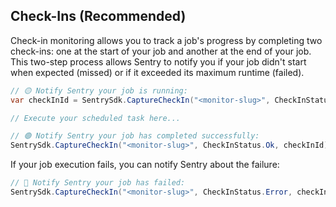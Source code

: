## Check-Ins (Recommended)

Check-in monitoring allows you to track a job's progress by completing two check-ins: one at the start of your job and another at the end of your job. This two-step process allows Sentry to notify you if your job didn't start when expected (missed) or if it exceeded its maximum runtime (failed).

```csharp
// 🟡 Notify Sentry your job is running:
var checkInId = SentrySdk.CaptureCheckIn("<monitor-slug>", CheckInStatus.InProgress);

// Execute your scheduled task here...

// 🟢 Notify Sentry your job has completed successfully:
SentrySdk.CaptureCheckIn("<monitor-slug>", CheckInStatus.Ok, checkInId);
```

If your job execution fails, you can notify Sentry about the failure:

```csharp
// 🔴 Notify Sentry your job has failed:
SentrySdk.CaptureCheckIn("<monitor-slug>", CheckInStatus.Error, checkInId);
```
